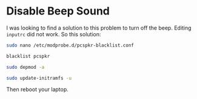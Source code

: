 # Disable Beep Sound

I was looking to find a solution to this problem to
turn off the beep. Editing `inputrc` did not work. So this solution:

``` sh
sudo nano /etc/modprobe.d/pcspkr-blacklist.conf
```

``` sh filename="/etc/modprobe.d/pcspkr-blacklist.conf"
blacklist pcspkr
```

``` sh
sudo depmod -a
```

``` sh
sudo update-initramfs -u
```

Then reboot your laptop.